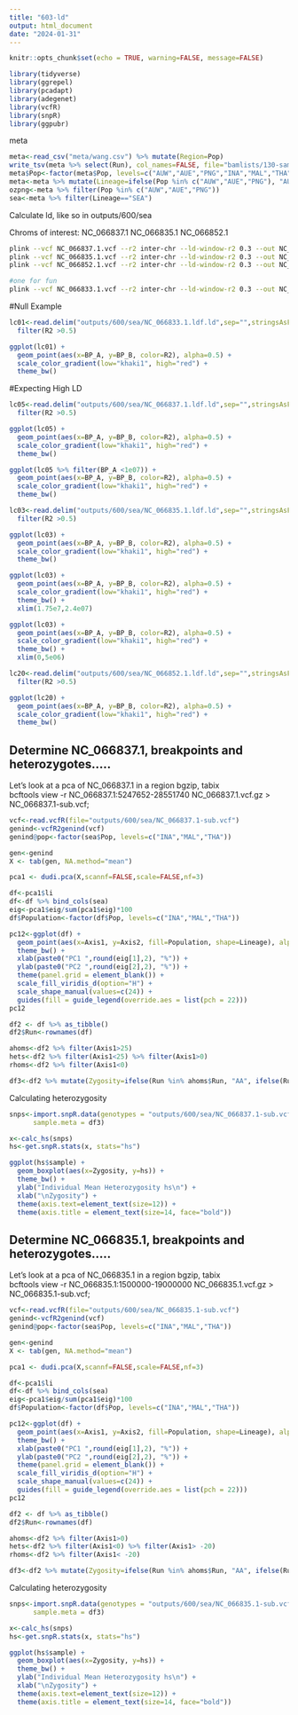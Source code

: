 ```yaml
---
title: "603-ld"
output: html_document
date: "2024-01-31"
---
```


```r
knitr::opts_chunk$set(echo = TRUE, warning=FALSE, message=FALSE)
```



```r
library(tidyverse)
library(ggrepel)
library(pcadapt)
library(adegenet)
library(vcfR)
library(snpR)
library(ggpubr)
```


meta

```r
meta<-read_csv("meta/wang.csv") %>% mutate(Region=Pop)
write_tsv(meta %>% select(Run), col_names=FALSE, file="bamlists/130-sample-names.txt")
meta$Pop<-factor(meta$Pop, levels=c("AUW","AUE","PNG","INA","MAL","THA"))
meta<-meta %>% mutate(Lineage=ifelse(Pop %in% c("AUW","AUE","PNG"), "AUS+NG", "SEA"))
ozpng<-meta %>% filter(Pop %in% c("AUW","AUE","PNG"))
sea<-meta %>% filter(Lineage=="SEA")
```

Calculate ld, like so in outputs/600/sea

Chroms of interest: NC_066837.1 NC_066835.1 NC_066852.1

```sh

plink --vcf NC_066837.1.vcf --r2 inter-chr --ld-window-r2 0.3 --out NC_066837.1.ldf --allow-extra-chr --double-id
plink --vcf NC_066835.1.vcf --r2 inter-chr --ld-window-r2 0.3 --out NC_066835.1.ldf --allow-extra-chr --double-id
plink --vcf NC_066852.1.vcf --r2 inter-chr --ld-window-r2 0.3 --out NC_066852.1.ldf --allow-extra-chr --double-id

#one for fun
plink --vcf NC_066833.1.vcf --r2 inter-chr --ld-window-r2 0.3 --out NC_066833.1.ldf --allow-extra-chr --double-id

```

#Null Example


```r
lc01<-read.delim("outputs/600/sea/NC_066833.1.ldf.ld",sep="",stringsAsFactors=FALSE) %>% as_tibble() %>% arrange(R2) %>% 
  filter(R2 >0.5)

ggplot(lc01) +
  geom_point(aes(x=BP_A, y=BP_B, color=R2), alpha=0.5) +
  scale_color_gradient(low="khaki1", high="red") + 
  theme_bw()
```

#Expecting High LD

```r
lc05<-read.delim("outputs/600/sea/NC_066837.1.ldf.ld",sep="",stringsAsFactors=FALSE) %>% as_tibble() %>% arrange(R2) %>% 
  filter(R2 >0.5)

ggplot(lc05) +
  geom_point(aes(x=BP_A, y=BP_B, color=R2), alpha=0.5) +
  scale_color_gradient(low="khaki1", high="red") + 
  theme_bw()
```

```r
ggplot(lc05 %>% filter(BP_A <1e07)) +
  geom_point(aes(x=BP_A, y=BP_B, color=R2), alpha=0.5) +
  scale_color_gradient(low="khaki1", high="red") + 
  theme_bw()
```

```r
lc03<-read.delim("outputs/600/sea/NC_066835.1.ldf.ld",sep="",stringsAsFactors=FALSE) %>% as_tibble() %>% arrange(R2) %>% 
  filter(R2 >0.5) 

ggplot(lc03) +
  geom_point(aes(x=BP_A, y=BP_B, color=R2), alpha=0.5) +
  scale_color_gradient(low="khaki1", high="red") + 
  theme_bw()
```


```r
ggplot(lc03) +
  geom_point(aes(x=BP_A, y=BP_B, color=R2), alpha=0.5) +
  scale_color_gradient(low="khaki1", high="red") + 
  theme_bw() +
  xlim(1.75e7,2.4e07)
```


```r
ggplot(lc03) +
  geom_point(aes(x=BP_A, y=BP_B, color=R2), alpha=0.5) +
  scale_color_gradient(low="khaki1", high="red") + 
  theme_bw() +
  xlim(0,5e06)
```

```r
lc20<-read.delim("outputs/600/sea/NC_066852.1.ldf.ld",sep="",stringsAsFactors=FALSE) %>% as_tibble() %>% arrange(R2) %>% 
  filter(R2 >0.5)

ggplot(lc20) +
  geom_point(aes(x=BP_A, y=BP_B, color=R2), alpha=0.5) +
  scale_color_gradient(low="khaki1", high="red") + 
  theme_bw()
```


## Determine NC_066837.1, breakpoints and heterozygotes.....


Let's look at a pca of NC_066837.1 in a region
bgzip, tabix    
bcftools view -r NC_066837.1:5247652-28551740 NC_066837.1.vcf.gz > NC_066837.1-sub.vcf;    


```r
vcf<-read.vcfR(file="outputs/600/sea/NC_066837.1-sub.vcf")
genind<-vcfR2genind(vcf)
genind@pop<-factor(sea$Pop, levels=c("INA","MAL","THA"))

```

```r
gen<-genind
X <- tab(gen, NA.method="mean")

pca1 <- dudi.pca(X,scannf=FALSE,scale=FALSE,nf=3)

```

```r
df<-pca1$li
df<-df %>% bind_cols(sea)
eig<-pca1$eig/sum(pca1$eig)*100
df$Population<-factor(df$Pop, levels=c("INA","MAL","THA"))
```

```r
pc12<-ggplot(df) + 
  geom_point(aes(x=Axis1, y=Axis2, fill=Population, shape=Lineage), alpha=0.75, cex=2) +
  theme_bw() +
  xlab(paste0("PC1 ",round(eig[1],2), "%")) +
  ylab(paste0("PC2 ",round(eig[2],2), "%")) +
  theme(panel.grid = element_blank()) +
  scale_fill_viridis_d(option="H") +
  scale_shape_manual(values=c(24)) +
  guides(fill = guide_legend(override.aes = list(pch = 22))) 
pc12
```

```r
df2 <- df %>% as_tibble()
df2$Run<-rownames(df)

ahoms<-df2 %>% filter(Axis1>25) 
hets<-df2 %>% filter(Axis1<25) %>% filter(Axis1>0)
rhoms<-df2 %>% filter(Axis1<0)
```

```r
df3<-df2 %>% mutate(Zygosity=ifelse(Run %in% ahoms$Run, "AA", ifelse(Run %in% hets$Run, "AR","RR"))) %>% select(Run, Region, Zygosity)
```

Calculating heterozygosity   

```r
snps<-import.snpR.data(genotypes = "outputs/600/sea/NC_066837.1-sub.vcf", 
      sample.meta = df3)
```

```r
x<-calc_hs(snps)
hs<-get.snpR.stats(x, stats="hs")
```

```r
ggplot(hs$sample) +
  geom_boxplot(aes(x=Zygosity, y=hs)) +
  theme_bw() +
  ylab("Individual Mean Heterozygosity hs\n") +
  xlab("\nZygosity") +
  theme(axis.text=element_text(size=12)) +
  theme(axis.title = element_text(size=14, face="bold"))
```


## Determine NC_066835.1, breakpoints and heterozygotes.....


Let's look at a pca of NC_066835.1 in a region
bgzip, tabix    
bcftools view -r NC_066835.1:1500000-19000000 NC_066835.1.vcf.gz > NC_066835.1-sub.vcf;    


```r
vcf<-read.vcfR(file="outputs/600/sea/NC_066835.1-sub.vcf")
genind<-vcfR2genind(vcf)
genind@pop<-factor(sea$Pop, levels=c("INA","MAL","THA"))

```

```r
gen<-genind
X <- tab(gen, NA.method="mean")

pca1 <- dudi.pca(X,scannf=FALSE,scale=FALSE,nf=3)

```

```r
df<-pca1$li
df<-df %>% bind_cols(sea)
eig<-pca1$eig/sum(pca1$eig)*100
df$Population<-factor(df$Pop, levels=c("INA","MAL","THA"))
```

```r
pc12<-ggplot(df) + 
  geom_point(aes(x=Axis1, y=Axis2, fill=Population, shape=Lineage), alpha=0.75, cex=2) +
  theme_bw() +
  xlab(paste0("PC1 ",round(eig[1],2), "%")) +
  ylab(paste0("PC2 ",round(eig[2],2), "%")) +
  theme(panel.grid = element_blank()) +
  scale_fill_viridis_d(option="H") +
  scale_shape_manual(values=c(24)) +
  guides(fill = guide_legend(override.aes = list(pch = 22))) 
pc12
```

```r
df2 <- df %>% as_tibble()
df2$Run<-rownames(df)

ahoms<-df2 %>% filter(Axis1>0) 
hets<-df2 %>% filter(Axis1<0) %>% filter(Axis1> -20)
rhoms<-df2 %>% filter(Axis1< -20)
```

```r
df3<-df2 %>% mutate(Zygosity=ifelse(Run %in% ahoms$Run, "AA", ifelse(Run %in% hets$Run, "AR","RR"))) %>% select(Run, Region, Zygosity)
```

Calculating heterozygosity   

```r
snps<-import.snpR.data(genotypes = "outputs/600/sea/NC_066835.1-sub.vcf", 
      sample.meta = df3)
```

```r
x<-calc_hs(snps)
hs<-get.snpR.stats(x, stats="hs")
```

```r
ggplot(hs$sample) +
  geom_boxplot(aes(x=Zygosity, y=hs)) +
  theme_bw() +
  ylab("Individual Mean Heterozygosity hs\n") +
  xlab("\nZygosity") +
  theme(axis.text=element_text(size=12)) +
  theme(axis.title = element_text(size=14, face="bold"))
```